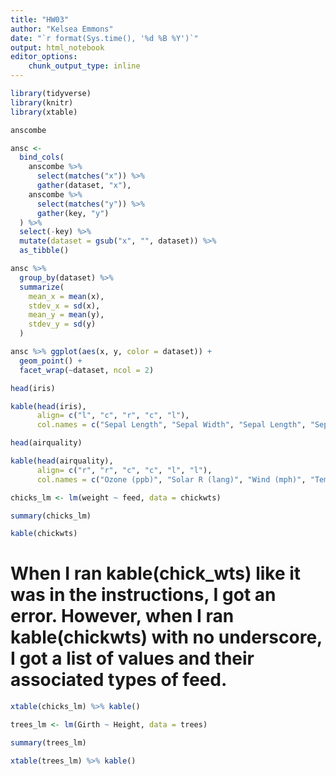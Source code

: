 ```yaml
---
title: "HW03"
author: "Kelsea Emmons"
date: "`r format(Sys.time(), '%d %B %Y')`"
output: html_notebook
editor_options: 
    chunk_output_type: inline
---
```


```r
library(tidyverse)
library(knitr)
library(xtable)
```

```r
anscombe
```
```r
ansc <-
  bind_cols(
    anscombe %>% 
      select(matches("x")) %>% 
      gather(dataset, "x"),
    anscombe %>% 
      select(matches("y")) %>% 
      gather(key, "y")
  ) %>%
  select(-key) %>% 
  mutate(dataset = gsub("x", "", dataset)) %>%  
  as_tibble()
```
```r
ansc %>%
  group_by(dataset) %>% 
  summarize(
    mean_x = mean(x),
    stdev_x = sd(x),
    mean_y = mean(y),
    stdev_y = sd(y)
  )
```
```r
ansc %>% ggplot(aes(x, y, color = dataset)) +
  geom_point() +
  facet_wrap(~dataset, ncol = 2)
```
```r
head(iris)
```

```r
kable(head(iris),
      align= c("l", "c", "r", "c", "l"),
      col.names = c("Sepal Length", "Sepal Width", "Sepal Length", "Sepal Width", "Species"))
```
```r
head(airquality)
```

```r
kable(head(airquality), 
      align= c("r", "r", "c", "c", "l", "l"),
      col.names = c("Ozone (ppb)", "Solar R (lang)", "Wind (mph)", "Temp (°F)", "Month", "Day"))
```
```r
chicks_lm <- lm(weight ~ feed, data = chickwts)

summary(chicks_lm)
```
```r
kable(chickwts)
```
# When I ran kable(chick_wts) like it was in the instructions, I got an error. However, when I ran kable(chickwts) with no underscore, I got a list of values and their associated types of feed.

```r
xtable(chicks_lm) %>% kable()
```
```r
trees_lm <- lm(Girth ~ Height, data = trees)

summary(trees_lm)
```

```r
xtable(trees_lm) %>% kable()
```





